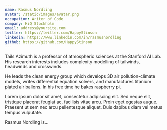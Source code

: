 ```yaml
---
name: Rasmus Nordling
avatar: /static/images/avatar.png
occupation: Writer of Code
company: HiQ Stockholm
email: address@yoursite.com
twitter: https://twitter.com/HappyStinson
linkedin: https://www.linkedin.com/in/rasmusnordling
github: https://github.com/HappyStinson
---
```


Tails Azimuth is a professor of atmospheric sciences at the Stanford AI Lab. His research interests includes complexity modelling of tailwinds, headwinds and crosswinds.

He leads the clean energy group which develops 3D air pollution-climate models, writes differential equation solvers, and manufactures titanium plated air ballons. In his free time he bakes raspberry pi.

Lorem ipsum dolor sit amet, consectetur adipiscing elit. Sed neque elit, tristique placerat feugiat ac, facilisis vitae arcu. Proin eget egestas augue. Praesent ut sem nec arcu pellentesque aliquet. Duis dapibus diam vel metus tempus vulputate.

Rasmus Nordling is...